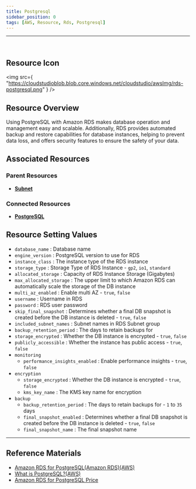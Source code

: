 ```yaml
---
title: Postgresql
sidebar_position: 0
tags: [AWS, Resource, Rds, Postgresql]
---
```


<hr />
<br />

## Resource Icon

<img
    src={
        "https://cloudstudioblob.blob.core.windows.net/cloudstudio/awsImg/rds-postgresql.png"
    }
/>

## Resource Overview

Using PostgreSQL with Amazon RDS makes database operation and management easy and scalable. 
Additionally, RDS provides automated backup and restore capabilities for database instances, helping to prevent data loss, and offers security features to ensure the safety of your data.

## Associated Resources

### Parent Resources

-   [**Subnet**](https://docs.cstudio.app/docs/resource/aws/Vpc/Subnet)

### Connected Resources

-   [**PostgreSQL**](https://docs.cstudio.app/docs/resource/aws/Rds/Postgresql)

## Resource Setting Values

-   `database_name` : Database name
-   `engine_version` : PostgreSQL version to use for RDS
-   `instance_class` : The instance type of the RDS instance
-   `storage_type` : Storage Type of RDS Instance - `gp2`, `io1`, `standard`
-   `allocated_storage` : Capacity of RDS Instance Storage (Gigabytes)
-   `max_allocated_storage` : The upper limit to which Amazon RDS can automatically scale the storage of the DB instance
-   `multi_az_enabled` : Enable multi AZ - `true`, `false`
-   `username` : Username in RDS
-   `password` : RDS user password
-   `skip_final_snapshot` : Determines whether a final DB snapshot is created before the DB instance is deleted - `true`, `false`
-   `included_subnet_names` : Subnet names in RDS Subnet group
-   `backup_retention_period` : The days to retain backups for
-   `storage_encrypted` : Whether the DB instance is encrypted - `true`, `false`
-   `publicly_accessible` : Whether the instance has public access - `true`, `false`
-   `monitoring`
    -   `performance_insights_enabled` : Enable performance insights - `true`, `false`
-   `encryption`
    -   `storage_encrypted` : Whether the DB instance is encrypted - `true`, `false`
    -   `kms_key_name` : The KMS key name for encryption
-   `backup`
    -   `backup_retention_period` : The days to retain backups for - `1` to `35` days
    -   `final_snapshot_enabled` : Determines whether a final DB snapshot is created before the DB instance is deleted - `true`, `false`
    -   `final_snapshot_name` : The final snapshot name
    
---

## Reference Materials

-   [Amazon RDS for PostgreSQL(Amazon RDS)(AWS)](https://aws.amazon.com/ko/rds/postgresql/)
-   [What is PostgreSQL?(AWS)](https://aws.amazon.com/ko/rds/postgresql/what-is-postgresql/)
-   [Amazon RDS for PostgreSQL Price](https://aws.amazon.com/ko/rds/postgresql/pricing/)
